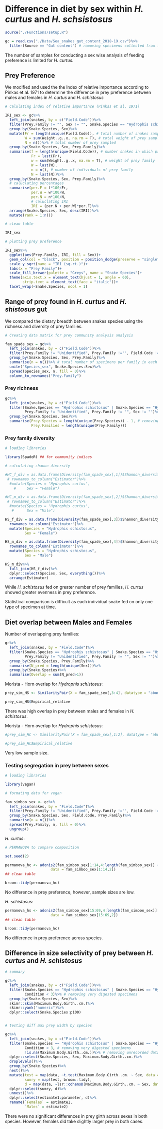 # Difference in diet by sex within *H. curtus* and *H. schsistosus*

```r
source("./Functions/setup.R")

gc = read.csv("./Data/Sea_snakes_gut_content_2018-19.csv")%>%
  filter(Source == "Gut content") # removing specimens collected from fisheries landings
```

The number of samples for conducting a sex wise analysis of feeding preference is limited for *H. curtus*.

## Prey Preference

We modified and used the the Index of relative importance according to Pinkas et al. 1971 to determine the difference in prey preference between males and females in _H. curtus_ and _H. schistosus_

```r
# calulating index of relative importance (Pinkas et al. 1971)

IRI_sex <- gc%>%
  left_join(snakes, by = c("Field.Code"))%>%
  filter(Prey.Family != "", Sex != "", Snake.Species == "Hydrophis schistosus" | Snake.Species == "Hydrophis curtus")%>%
  group_by(Snake.Species, Sex)%>%
  mutate(Fr = length(unique(Field.Code)), # total number of snakes sampled
         W = sum(Weight..g..x, na.rm = T), # total weight of prey sampled
         N = n())%>% # total number of prey sampled
  group_by(Snake.Species, Sex, Prey.Family)%>%
  summarise(f = length(unique(Field.Code)), # number snakes in which prey family occured
            Fr = last(Fr),
            w = sum(Weight..g..x, na.rm = T), # weight of prey family
            W = last(W),
            n = n(), # number of individuals of prey family
            N = last(N))%>%
  group_by(Snake.Species, Sex, Prey.Family)%>%
  # caluclating percentages
  summarise(per.F = f*100/Fr,
            per.W = w*100/W,
            per.N = n*100/N,
            # caluclating IRI
            IRI = (per.N + per.W)*per.F)%>%
  arrange(Snake.Species, Sex, desc(IRI))%>%
  mutate(rank = 1:n())

# clean table

IRI_sex
```

```r

# plotting prey preference

IRI_sex%>%
  ggplot(aes(Prey.Family, IRI, fill = Sex))+
  geom_col(col = "black", position = position_dodge(preserve = "single"))+
  scale_y_sqrt(name = "IRI (sq.rt.)")+
  labs(x = "Prey Family")+
  scale_fill_brewer(palette = "Greys", name = "Snake Species")+
  theme(axis.text.x = element_text(hjust = 1, angle = 60),
        strip.text = element_text(face = "italic"))+
  facet_wrap(~Snake.Species, ncol = 1)
```


## Range of prey found in _H. curtus_ and _H. shistosus_ gut

We compared the dietary breadth between snakes species using the richness and diversity of prey families.

```r

# Creating data matrix for prey community analysis analysis

fam_spade_sex = gc%>%
  left_join(snakes, by = c("Field.Code"))%>%
  filter(Prey.Family != "Unidentified", Prey.Family !="", Field.Code != "", Sex != "")%>% # removing unidentified specimens
  group_by(Snake.Species, Sex, Prey.Family)%>%
  summarise(n = n())%>% # total number of specimens per family in each snake species
  unite("Species_sex", Snake.Species:Sex)%>%
  spread(Species_sex, n, fill = 0)%>%
  column_to_rownames("Prey.Family")


```

### Prey richness

```r

gc%>%
  left_join(snakes, by = c("Field.Code"))%>%
  filter(Snake.Species == "Hydrophis schistosus" | Snake.Species == "Hydrophis curtus",
         Prey.Family != "Unidentified", Prey.Family != "", Sex != "")%>%
  group_by(Snake.Species, Sex)%>%
  summarise(Prey.Species = length(unique(Prey.Species)) - 1, # removing unidentified
            Prey.Families = length(unique(Prey.Family)))

```

### Prey family diversity

```r

# loading libraries

library(SpadeR) ## for community indices

# calculating shanon diversity

#HC_f_div = as.data.frame(Diversity(fam_spade_sex[,1])$Shannon_diversity)%>%
 # rownames_to_column("Estimator")%>%
  #mutate(Species = "Hydrophis curtus",
    #     Sex = "Female")

#HC_m_div = as.data.frame(Diversity(fam_spade_sex[,2])$Shannon_diversity)%>%
 # rownames_to_column("Estimator")%>%
  #mutate(Species = "Hydrophis curtus",
   #      Sex = "Male")

HS_f_div = as.data.frame(Diversity(fam_spade_sex[,3])$Shannon_diversity)%>%
  rownames_to_column("Estimator")%>%
  mutate(Species = "Hydrophis schistosus",
         Sex = "Female")

HS_m_div = as.data.frame(Diversity(fam_spade_sex[,4])$Shannon_diversity)%>%
  rownames_to_column("Estimator")%>%
  mutate(Species = "Hydrophis schistosus",
         Sex = "Male")

HS_m_div%>%
  full_join(HS_f_div)%>%
  dplyr::select(Species, Sex, everything())%>%
  arrange(Estimator)
```

While _H. schistosus_ fed on greater number of prey families, _H. curtus_ showed greater evenness in prey preference.

Statistical comparison is difficult as each individual snake fed on only one type of specimen at time.

## Diet overlap between Males and Females

Number of overlapping prey families:

```r

gc%>%
  left_join(snakes, by = "Field.Code")%>%
  filter(Snake.Species == "Hydrophis schistosus" | Snake.Species == "Hydrophis curtus",
         Prey.Family != "Unidentified", Prey.Family != "", Sex != "")%>%
  group_by(Snake.Species, Prey.Family)%>%
  summarise(N_pred = length(unique(Sex)))%>%
  group_by(Snake.Species)%>%
  summarise(Overlap = sum(N_pred>1))

```

Morista - Horn overlap for *Hydrophis schistosus*:

```r
prey_sim_HS <- SimilarityPair(X = fam_spade_sex[,3:4], datatype = "abundance")

prey_sim_HS$Empirical_relative
```

There was high overlap in prey between males and females in _H. schistosus_.

Morista - Horn overlap for *Hydrophis schistosus*:

```r
#prey_sim_HC <- SimilarityPair(X = fam_spade_sex[,1:2], datatype = "abundance")

#prey_sim_HC$Empirical_relative
```

Very low sample size.

### Testing segregation in prey between sexes

```r
# loading libraries

library(vegan)

# formating data for vegan

fam_simboo_sex <- gc%>%
  left_join(snakes, by = "Field.Code")%>%
  filter(Prey.Family != "Unidentified", Prey.Family !="", Field.Code != "", Sex != "")%>%
  group_by(Snake.Species, Sex, Field.Code, Prey.Family)%>%
  summarise(n = n())%>%
  spread(Prey.Family, n, fill = 0)%>%
  ungroup()
```

*H. curtus*:

```r
# PERMANOVA to compare composition

set.seed(2)

permanova_hc <- adonis2(fam_simboo_sex[1:14,4:length(fam_simboo_sex)] ~ fam_simboo_sex[1:14,]$Sex,
                     data = fam_simboo_sex[1:14,2])
## clean table

broom::tidy(permanova_hc)
```

No difference in prey preference, however, sample sizes are low.

*H. schistosus*:

```r
permanova_hs <- adonis2(fam_simboo_sex[15:69,4:length(fam_simboo_sex)] ~ fam_simboo_sex[15:69,]$Sex,
                     data = fam_simboo_sex[15:69,2])
## clean table

broom::tidy(permanova_hc)
```

No difference in prey preference across species.

## Difference in size selectivity of prey between _H. curtus_ and _H. schistosus_

```r

# summary

gc%>%
  left_join(snakes, by = c("Field.Code"))%>%
  filter(Snake.Species == "Hydrophis schistosus" | Snake.Species == "Hydrophis curtus", Sex != "",
         Condition < 3)%>% # removing very digested specimens 
  group_by(Snake.Species, Sex)%>%
  skimr::skim(Maximum.Body.Girth..cm.)%>%
  skimr::yank("numeric")%>%
  dplyr::select(Snake.Species:p100)


# testing diff max prey width by species

gc%>%
  left_join(snakes, by = c("Field.Code"))%>%
  filter(Snake.Species == "Hydrophis schistosus" | Snake.Species == "Hydrophis curtus", Sex != "",
         Condition < 3, # removing very digested specimens  
         !is.na(Maximum.Body.Girth..cm.))%>% # removing unrecorded data
  dplyr::select(Snake.Species, Sex, Maximum.Body.Girth..cm.)%>%
  droplevels()%>%
  group_by(Snake.Species)%>%
  nest()%>%
  mutate(test = map(data, ~t.test(Maximum.Body.Girth..cm. ~ Sex, data = .)), # t test
         sumry = map(test, broom::tidy),
         d = map(data, ~lsr::cohensD(Maximum.Body.Girth..cm. ~ Sex, data = .)))%>% # effect size
  dplyr::select(sumry, d)%>%
  unnest()%>%
  dplyr::select(estimate1:parameter, d)%>%
  rename(`Females` = estimate1,
         `Males` = estimate2)
```

There were no significant differences in prey girth across sexes in both species. However, females did take slightly larger prey in both cases.
